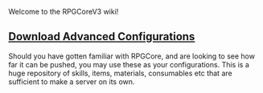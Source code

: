 Welcome to the RPGCoreV3 wiki!

== [https://www.dropbox.com/s/y9chs9zekm6eiam/CraftRPGCore_3_8_26_minecraft_1_15_2.zip?dl=1 Download Advanced Configurations]==

Should you have gotten familiar with RPGCore, and are looking to see how far it can be pushed, you may use these as your configurations. This is a huge repository of skills, items, materials, consumables etc that are sufficient to make a server on its own. 